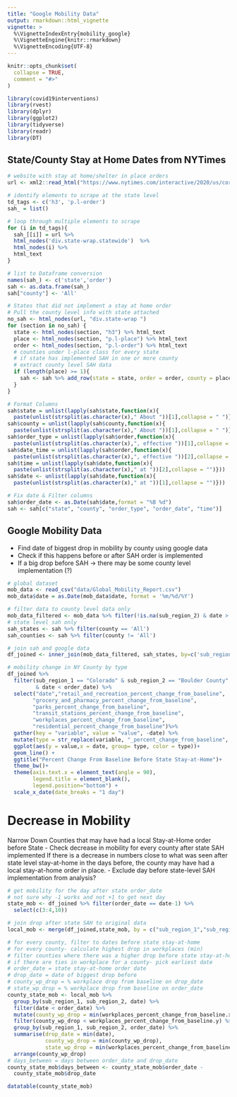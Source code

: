 ```yaml
---
title: "Google Mobility Data"
output: rmarkdown::html_vignette
vignette: >
  %\VignetteIndexEntry{mobility_google}
  %\VignetteEngine{knitr::rmarkdown}
  %\VignetteEncoding{UTF-8}
---
```


```r
knitr::opts_chunk$set(
  collapse = TRUE,
  comment = "#>"
)
```

```r
library(covid19interventions)
library(rvest)
library(dplyr)
library(ggplot2)
library(tidyverse)
library(readr)
library(DT)
```

## State/County Stay at Home Dates from NYTimes
```r
# website with stay at home/shelter in place orders
url <- xml2::read_html("https://www.nytimes.com/interactive/2020/us/coronavirus-stay-at-home-order.html")

# identify elements to scrape at the state level
td_tags <- c('h3', 'p.l-order')
sah_ = list()

# loop through multiple elements to scrape 
for (i in td_tags){
  sah_[[i]] = url %>%
  html_nodes('div.state-wrap.statewide')  %>%
  html_nodes(i) %>% 
  html_text
}

# list to Dataframe conversion
names(sah_) <- c('state','order')
sah <- as.data.frame(sah_)
sah["county"] <- 'All'

# States that did not implement a stay at home order
# Pull the county level info with state attached
no_sah <- html_nodes(url, "div.state-wrap ")
for (section in no_sah) {
  state <- html_nodes(section, "h3") %>% html_text
  place <- html_nodes(section, "p.l-place") %>% html_text
  order <- html_nodes(section, "p.l-order") %>% html_text
  # counties under l-place class for every state
  # if state has implemented SAH in one or more county
  # extract county level SAH data
  if (length(place) >= 1){
    sah <- sah %>% add_row(state = state, order = order, county = place)
  }
}

# Format Columns
sah$state = unlist(lapply(sah$state,function(x){
  paste(unlist(strsplit(as.character(x)," About "))[1],collapse = " ")}))
sah$county = unlist(lapply(sah$county,function(x){
  paste(unlist(strsplit(as.character(x)," About "))[1],collapse = " ")}))
sah$order_type = unlist(lapply(sah$order,function(x){
  paste(unlist(strsplit(as.character(x),", effective "))[1],collapse = "")}))
sah$date_time = unlist(lapply(sah$order,function(x){
  paste(unlist(strsplit(as.character(x),", effective "))[2],collapse = "")}))
sah$time = unlist(lapply(sah$date,function(x){
  paste(unlist(strsplit(as.character(x)," at "))[2],collapse = "")}))
sah$date <- unlist(lapply(sah$date,function(x){
  paste(unlist(strsplit(as.character(x)," at "))[1],collapse = "")}))

# Fix date & Filter columns
sah$order_date <- as.Date(sah$date,format = "%B %d")
sah <- sah[c("state", "county", "order_type", "order_date", "time")]
```


## Google Mobility Data
- Find date of biggest drop in mobility by county using google data
- Check if this happens before or after SAH order is implemented
- If a big drop before SAH -> there may be some county level implementation (?)
```r
# global dataset
mob_data <- read_csv("data/Global_Mobility_Report.csv")
mob_data$date = as.Date(mob_data$date, format = '%m/%d/%Y')

# filter data to county level data only
mob_data_filtered <- mob_data %>% filter(!is.na(sub_region_2) & date > "2020-03-01")
# state level sah only
sah_states <- sah %>% filter(county == 'All')
sah_counties <- sah %>% filter(county != 'All')

# join sah and google data
df_joined <- inner_join(mob_data_filtered, sah_states, by=c('sub_region_1' = c('state')))

# mobility change in NY County by type
df_joined %>% 
  filter(sub_region_1 == "Colorado" & sub_region_2 == "Boulder County" 
         & date < order_date) %>%
  select("date","retail_and_recreation_percent_change_from_baseline",
        "grocery_and_pharmacy_percent_change_from_baseline",
        "parks_percent_change_from_baseline",
        "transit_stations_percent_change_from_baseline",
        "workplaces_percent_change_from_baseline",
        "residential_percent_change_from_baseline")%>%
  gather(key = "variable", value = "value", -date) %>% 
  mutate(type = str_replace(variable, "_percent_change_from_baseline", ""))%>%
  ggplot(aes(y = value,x = date, group= type, color = type))+
  geom_line() +
  ggtitle("Percent Change From Baseline Before State Stay-at-Home")+
  theme_bw()+
  theme(axis.text.x = element_text(angle = 90), 
        legend.title = element_blank(),
        legend.position="bottom") +
  scale_x_date(date_breaks = "1 day")
```


# Decrease in Mobility
Narrow Down Counties that may have had a local Stay-at-Home order before State
- Check decrease in mobility for every county after state SAH implemented
If there is a decrease in numbers close to what was seen after state level stay-at-home in the days before, the county may have had a local stay-at-home order in place.
- Exclude day before state-level SAH implementation from analysis?
```r
# get mobility for the day after state order_date
# not sure why -1 works and not +1 to get next day
state_mob <- df_joined %>% filter(order_date == date-1) %>% 
  select(c(3:4,10))

# join drop after state SAH to original data
local_mob <- merge(df_joined,state_mob, by = c("sub_region_1","sub_region_2"))

# for every county, filter to dates before state stay-at-home
# for every county- calculate highest drop in workplaces (min)
# filter counties where there was a higher drop before state stay-at-home
# if there are ties in workplace for a county- pick earliest date
# order_date = state stay-at-home order date
# drop_date = date of biggest drop before 
# county_wp_drop = % workplace drop from baseline on drop_date
# state_wp_drop = % workplace drop from baseline on order_date
county_state_mob <- local_mob %>% 
  group_by(sub_region_1, sub_region_2, date) %>% 
  filter(date < order_date) %>% 
  mutate(county_wp_drop = min(workplaces_percent_change_from_baseline.x)) %>% 
  filter(county_wp_drop < workplaces_percent_change_from_baseline.y) %>% 
  group_by(sub_region_1, sub_region_2, order_date) %>% 
  summarise(drop_date = min(date), 
            county_wp_drop = min(county_wp_drop),
            state_wp_drop = min(workplaces_percent_change_from_baseline.y)) %>% 
  arrange(county_wp_drop)
# days_between = days between order_date and drop_date
county_state_mob$days_between <- county_state_mob$order_date - 
  county_state_mob$drop_date
```

```r
datatable(county_state_mob)
```

